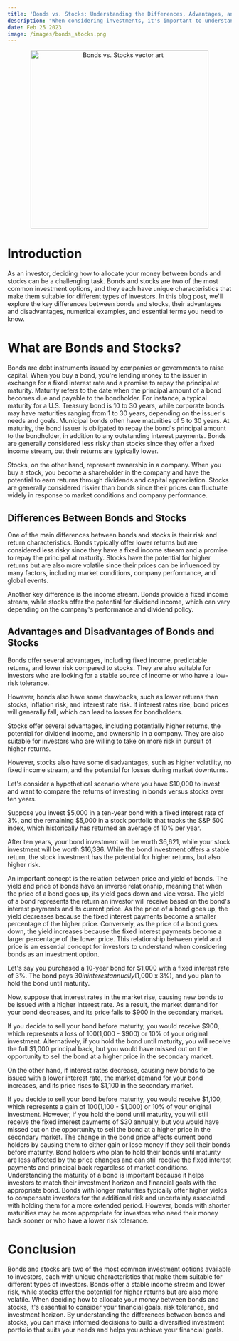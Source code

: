 ```yaml
---
title: 'Bonds vs. Stocks: Understanding the Differences, Advantages, and Disadvantages for Your Investment Portfolio'
description: "When considering investments, it's important to understand the key differences between bonds and stocks to make informed decisions that suit your financial goals and risk tolerance."
date: Feb 25 2023
image: /images/bonds_stocks.png
---
```


<center>
  <img
    src="/images/bonds_stocks.png"
    alt="Bonds vs. Stocks vector art"
    width="400"
  />
</center>

# Introduction

As an investor, deciding how to allocate your money between bonds and stocks can be a challenging task. Bonds and stocks are two of the most common investment options, and they each have unique characteristics that make them suitable for different types of investors. In this blog post, we'll explore the key differences between bonds and stocks, their advantages and disadvantages, numerical examples, and essential terms you need to know.

# What are Bonds and Stocks?

Bonds are debt instruments issued by companies or governments to raise capital. When you buy a bond, you're lending money to the issuer in exchange for a fixed interest rate and a promise to repay the principal at maturity.
Maturity refers to the date when the principal amount of a bond becomes due and payable to the bondholder.
For instance, a typical maturity for a U.S. Treasury bond is 10 to 30 years, while corporate bonds may have maturities ranging from 1 to 30 years, depending on the issuer's needs and goals. Municipal bonds often have maturities of 5 to 30 years.
At maturity, the bond issuer is obligated to repay the bond's principal amount to the bondholder, in addition to any outstanding interest payments.
Bonds are generally considered less risky than stocks since they offer a fixed income stream, but their returns are typically lower.

Stocks, on the other hand, represent ownership in a company. When you buy a stock, you become a shareholder in the company and have the potential to earn returns through dividends and capital appreciation. Stocks are generally considered riskier than bonds since their prices can fluctuate widely in response to market conditions and company performance.

## Differences Between Bonds and Stocks

One of the main differences between bonds and stocks is their risk and return characteristics. Bonds typically offer lower returns but are considered less risky since they have a fixed income stream and a promise to repay the principal at maturity. Stocks have the potential for higher returns but are also more volatile since their prices can be influenced by many factors, including market conditions, company performance, and global events.

Another key difference is the income stream. Bonds provide a fixed income stream, while stocks offer the potential for dividend income, which can vary depending on the company's performance and dividend policy.

## Advantages and Disadvantages of Bonds and Stocks

Bonds offer several advantages, including fixed income, predictable returns, and lower risk compared to stocks. They are also suitable for investors who are looking for a stable source of income or who have a low-risk tolerance.

However, bonds also have some drawbacks, such as lower returns than stocks, inflation risk, and interest rate risk. If interest rates rise, bond prices will generally fall, which can lead to losses for bondholders.

Stocks offer several advantages, including potentially higher returns, the potential for dividend income, and ownership in a company. They are also suitable for investors who are willing to take on more risk in pursuit of higher returns.

However, stocks also have some disadvantages, such as higher volatility, no fixed income stream, and the potential for losses during market downturns.

Let's consider a hypothetical scenario where you have $10,000 to invest and want to compare the returns of investing in bonds versus stocks over ten years.

Suppose you invest $5,000 in a ten-year bond with a fixed interest rate of 3%, and the remaining $5,000 in a stock portfolio that tracks the S&P 500 index, which historically has returned an average of 10% per year.

After ten years, your bond investment will be worth $6,621, while your stock investment will be worth $16,386. While the bond investment offers a stable return, the stock investment has the potential for higher returns, but also higher risk.

An important concept is the relation between price and yield of bonds.
The yield and price of bonds have an inverse relationship, meaning that when the price of a bond goes up, its yield goes down and vice versa. The yield of a bond represents the return an investor will receive based on the bond's interest payments and its current price. As the price of a bond goes up, the yield decreases because the fixed interest payments become a smaller percentage of the higher price. Conversely, as the price of a bond goes down, the yield increases because the fixed interest payments become a larger percentage of the lower price. This relationship between yield and price is an essential concept for investors to understand when considering bonds as an investment option.

Let's say you purchased a 10-year bond for $1,000 with a fixed interest rate of 3%. The bond pays $30 in interest annually ($1,000 x 3%), and you plan to hold the bond until maturity.

Now, suppose that interest rates in the market rise, causing new bonds to be issued with a higher interest rate. As a result, the market demand for your bond decreases, and its price falls to $900 in the secondary market.

If you decide to sell your bond before maturity, you would receive $900, which represents a loss of $100 ($1,000 - $900) or 10% of your original investment. Alternatively, if you hold the bond until maturity, you will receive the full $1,000 principal back, but you would have missed out on the opportunity to sell the bond at a higher price in the secondary market.

On the other hand, if interest rates decrease, causing new bonds to be issued with a lower interest rate, the market demand for your bond increases, and its price rises to $1,100 in the secondary market.

If you decide to sell your bond before maturity, you would receive $1,100, which represents a gain of $100 ($1,100 - $1,000) or 10% of your original investment. However, if you hold the bond until maturity, you will still receive the fixed interest payments of $30 annually, but you would have missed out on the opportunity to sell the bond at a higher price in the secondary market.
The change in the bond price affects current bond holders by causing them to either gain or lose money if they sell their bonds before maturity. Bond holders who plan to hold their bonds until maturity are less affected by the price changes and can still receive the fixed interest payments and principal back regardless of market conditions.
Understanding the maturity of a bond is important because it helps investors to match their investment horizon and financial goals with the appropriate bond. Bonds with longer maturities typically offer higher yields to compensate investors for the additional risk and uncertainty associated with holding them for a more extended period. However, bonds with shorter maturities may be more appropriate for investors who need their money back sooner or who have a lower risk tolerance.

# Conclusion

Bonds and stocks are two of the most common investment options available to investors, each with unique characteristics that make them suitable for different types of investors. Bonds offer a stable income stream and lower risk, while stocks offer the potential for higher returns but are also more volatile. When deciding how to allocate your money between bonds and stocks, it's essential to consider your financial goals, risk tolerance, and investment horizon. By understanding the differences between bonds and stocks, you can make informed decisions to build a diversified investment portfolio that suits your needs and helps you achieve your financial goals.
